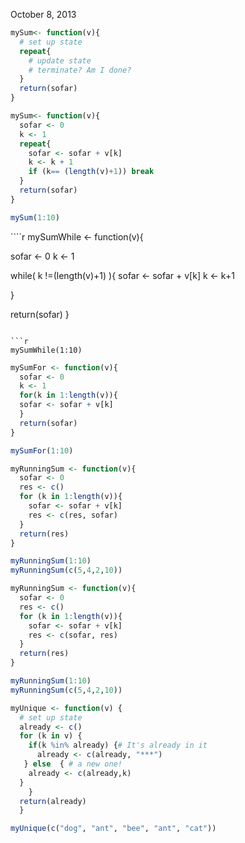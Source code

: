 October 8, 2013

```r
mySum<- function(v){
  # set up state
  repeat{
    # update state
    # terminate? Am I done?
  }
  return(sofar)
}
```

```r
mySum<- function(v){
  sofar <- 0
  k <- 1
  repeat{
    sofar <- sofar + v[k]
    k <- k + 1
    if (k== (length(v)+1)) break
  }
  return(sofar)
}
```

```r
mySum(1:10)
```


````r
mySumWhile <- function(v){
  
  sofar <- 0
  k <- 1
  
  while( k !=(length(v)+1) ){
    sofar <- sofar + v[k]
    k <- k+1
    
  }
  
  return(sofar)
}
```

```r
mySumWhile(1:10)
```

```r
mySumFor <- function(v){
  sofar <- 0
  k <- 1
  for(k in 1:length(v)){
  sofar <- sofar + v[k]
  }
  return(sofar) 
}
```

```r
mySumFor(1:10)
```

```r
myRunningSum <- function(v){
  sofar <- 0
  res <- c()
  for (k in 1:length(v)){
    sofar <- sofar + v[k]
    res <- c(res, sofar)
  }
  return(res)
}
```

```r
myRunningSum(1:10)
myRunningSum(c(5,4,2,10))
```

```r
myRunningSum <- function(v){
  sofar <- 0
  res <- c()
  for (k in 1:length(v)){
    sofar <- sofar + v[k]
    res <- c(sofar, res)
  }
  return(res)
}
```

```r
myRunningSum(1:10)
myRunningSum(c(5,4,2,10))
```

```r
myUnique <- function(v) {
  # set up state
  already <- c()
  for (k in v) {
    if(k %in% already) {# It's already in it
      already <- c(already, "***")
   } else  { # a new one!
    already <- c(already,k)
  }
    }
  return(already)
  }
```

```r
myUnique(c("dog", "ant", "bee", "ant", "cat"))
```